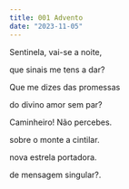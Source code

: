 ```yaml
---
title: 001 Advento
date: "2023-11-05"
---
```


Sentinela, vai-se a noite,

que sinais me tens a dar?

Que me dizes das promessas

do divino amor sem par?

Caminheiro! Não percebes.

sobre o monte a cintilar.

nova estrela portadora.

de mensagem singular?.
